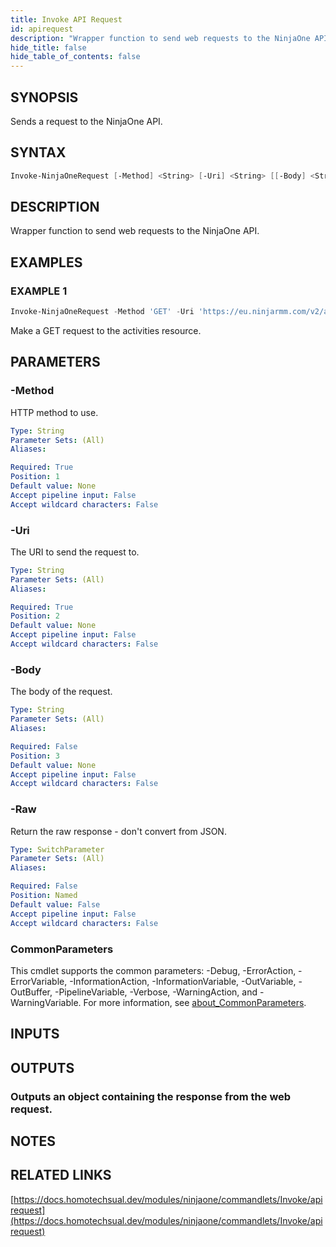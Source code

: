 ```yaml
---
title: Invoke API Request
id: apirequest
description: "Wrapper function to send web requests to the NinjaOne API."
hide_title: false
hide_table_of_contents: false
---
```


## SYNOPSIS

Sends a request to the NinjaOne API.

## SYNTAX

```powershell
Invoke-NinjaOneRequest [-Method] <String> [-Uri] <String> [[-Body] <String>] [-Raw] [<CommonParameters>]
```

## DESCRIPTION

Wrapper function to send web requests to the NinjaOne API.

## EXAMPLES

### EXAMPLE 1

```powershell
Invoke-NinjaOneRequest -Method 'GET' -Uri 'https://eu.ninjarmm.com/v2/activities'
```

Make a GET request to the activities resource.

## PARAMETERS

### -Method

HTTP method to use.

```yaml
Type: String
Parameter Sets: (All)
Aliases:

Required: True
Position: 1
Default value: None
Accept pipeline input: False
Accept wildcard characters: False
```

### -Uri

The URI to send the request to.

```yaml
Type: String
Parameter Sets: (All)
Aliases:

Required: True
Position: 2
Default value: None
Accept pipeline input: False
Accept wildcard characters: False
```

### -Body

The body of the request.

```yaml
Type: String
Parameter Sets: (All)
Aliases:

Required: False
Position: 3
Default value: None
Accept pipeline input: False
Accept wildcard characters: False
```

### -Raw

Return the raw response - don't convert from JSON.

```yaml
Type: SwitchParameter
Parameter Sets: (All)
Aliases:

Required: False
Position: Named
Default value: False
Accept pipeline input: False
Accept wildcard characters: False
```

### CommonParameters

This cmdlet supports the common parameters: -Debug, -ErrorAction, -ErrorVariable, -InformationAction, -InformationVariable, -OutVariable, -OutBuffer, -PipelineVariable, -Verbose, -WarningAction, and -WarningVariable. For more information, see [about_CommonParameters](http://go.microsoft.com/fwlink/?LinkID=113216).

## INPUTS

## OUTPUTS

### Outputs an object containing the response from the web request.

## NOTES

## RELATED LINKS

[https://docs.homotechsual.dev/modules/ninjaone/commandlets/Invoke/apirequest](https://docs.homotechsual.dev/modules/ninjaone/commandlets/Invoke/apirequest)
